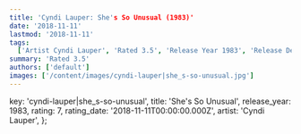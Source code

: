 ```yaml
---
title: 'Cyndi Lauper: She's So Unusual (1983)'
date: '2018-11-11'
lastmod: '2018-11-11'
tags:
  ['Artist Cyndi Lauper', 'Rated 3.5', 'Release Year 1983', 'Release Decade 1980']
summary: 'Rated 3.5'
authors: ['default']
images: ['/content/images/cyndi-lauper|she_s-so-unusual.jpg']
---
```


  key: 'cyndi-lauper|she_s-so-unusual',
  title: 'She's So Unusual',
  release_year: 1983,
  rating: 7,
  rating_date: '2018-11-11T00:00:00.000Z',
  artist: 'Cyndi Lauper',
};

<MusicRating data={data} />
